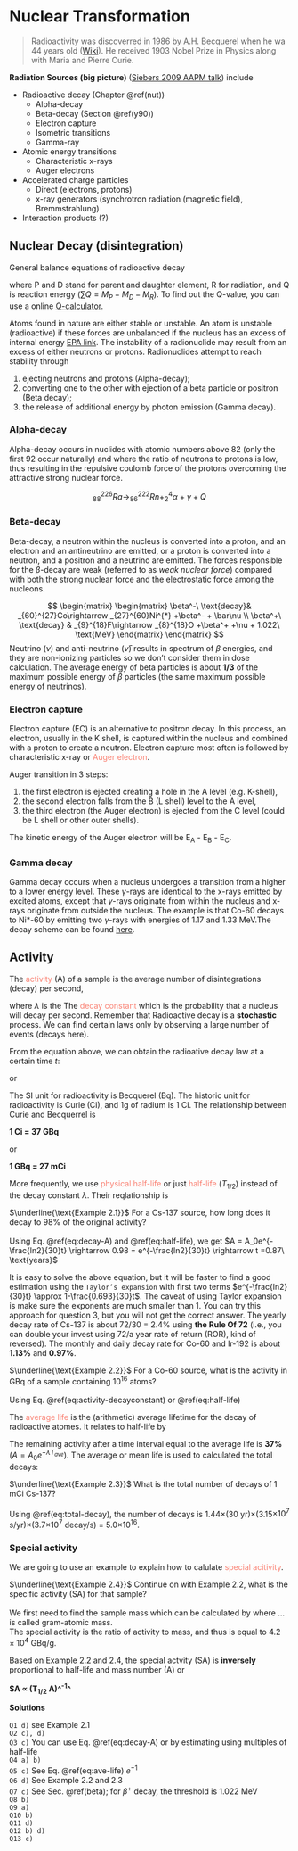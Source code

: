 # Nuclear Transformation {#nut}

> Radioactivity was discoverred in 1986 by A.H. Becquerel when he wa 44 years old ([Wiki](https://en.wikipedia.org/wiki/Henri_Becquerel)). He received 1903 Nobel Prize in Physics along with Maria and Pierre Curie.   

**Radiation Sources (big picture)** ([Siebers 2009 AAPM talk](https://vimeo.com/78875937)) include 

- Radioactive decay (Chapter \@ref(nut))
    + Alpha-decay
    + Beta-decay (Section \@ref(y90))
    + Electron capture
    + Isometric transitions
    + Gamma-ray
- Atomic energy transitions
    + Characteristic x-rays
    + Auger electrons
- Accelerated charge particles
    + Direct (electrons, protons)
    + x-ray generators (synchrotron radiation (magnetic field), Bremmstrahlung)
- Interaction products (?)

## Nuclear Decay (disintegration) {#decays}

General balance equations of radioactive decay

\begin{equation}
 _Z^A P = ^{A-A_R}_{Z-Z_R}D + _{Z_R}^{A_R}R + \sum Q,
 (\#eq:decay-balance)
\end{equation}

where P and D stand for parent and daughter element, R for radiation, and Q is reaction energy ($\sum Q = M_P-M_D-M_R$). To find out the Q-value, you can use a online [Q-calculator](http://www.nndc.bnl.gov/qcalc/).

Atoms found in nature are either stable or unstable. An atom is unstable (radioactive) if these forces are unbalanced if the nucleus has an excess of internal energy [EPA link](http://www.epa.gov/radiation/understand/radiation.html). The instability of a radionuclide  may result from an excess of either neutrons or protons. Radionuclides attempt to reach stability through

1. ejecting neutrons and protons (Alpha-decay);
2. converting one to the other with ejection of a beta particle or positron (Beta decay);
3. the release of additional energy by photon emission (Gamma decay). 

### Alpha-decay {#alpha}

Alpha-decay occurs in nuclides with atomic numbers above 82 (only the first 92 occur naturally) and where the ratio of neutrons to protons is low, thus resulting in the repulsive coulomb force of the protons overcoming the attractive strong nuclear force.

$$
 _{88}^{226}Ra\rightarrow _{86}^{222}Rn +_2^4\alpha +\gamma +Q
$$

### Beta-decay {#beta}

Beta-decay, a neutron within the nucleus is converted into a proton, and an electron and an antineutrino are emitted, or a proton is converted into a neutron, and a positron and a neutrino are emitted. The forces responsible for the $\beta$-decay are weak (referred to as _weak nuclear force_) compared with both the strong nuclear force and the electrostatic force among the nucleons.

$$
\begin{matrix}
\begin{matrix}
    \beta^-\  \text{decay}& _{60}^{27}Co\rightarrow _{27}^{60}Ni^{*} +\beta^- + \bar\nu \\ 
    \beta^+\  \text{decay} & _{9}^{18}F\rightarrow _{8}^{18}O +\beta^+ +\nu + 1.022\ \text{MeV}
  \end{matrix}
\end{matrix}
$$
Neutrino ($\nu$) and anti-neutrino ($\bar \nu$) results in spectrum of $\beta$ energies, and they are non-ionizing particles so we don't consider them in dose calculation. The average energy of beta particles is about **1/3** of the maximum possible energy of $\beta$ particles (the same maximum possible energy of neutrinos).

### Electron capture {#ec}

Electron capture (EC) is an alternative to positron decay. In this process, an electron, usually in the K shell, is captured within the nucleus and combined with a proton to create a neutron. Electron capture most often is followed by characteristic x-ray or <font color="Salmon">Auger electron</font>.

Auger transition in 3 steps:

1. the first electron is ejected creating a hole in the A level (e.g. K-shell), 
2. the second electron falls from the B (L shell) level to the A level, 
3. the third electron (the Auger electron) is ejected from the C level (could be L shell or other outer shells). 

The kinetic energy of the Auger electron will be E~A~ - E~B~ - E~C~. 

### Gamma decay {#gamma}

Gamma decay occurs when a nucleus undergoes a transition from a higher to a lower energy level. These $\gamma$-rays are identical to the x-rays emitted by excited atoms, except that $\gamma$-rays originate from within the nucleus and x-rays originate from outside the nucleus. The example is that Co-60 decays to Ni*-60 by emitting two $\gamma$-rays with energies of 1.17 and 1.33 MeV.The decay scheme can be found [here](http://atom.kaeri.re.kr:8080/gamrays.html).

## Activity {#activity}

The <font color="Salmon">activity</font> (A) of a sample is the average number of disintegrations (decay) per second,

\begin{equation}
    A = \frac{\Delta N}{\Delta t} = \lambda N,
    (\#eq:activity-decayconstant)
\end{equation}

where $\lambda$ is the The <font color="Salmon">decay constant</font> which is the probability that a nucleus will decay per second. Remember that Radioactive decay is a **stochastic** process. We can find certain laws only by observing a large number of events (decays here).

From the equation above, we can obtain the radioative decay law at a certain time $t$:

\begin{equation}
    N = N_0 e^{-\lambda t},
    (\#eq:decay-N)
\end{equation}

or 
\begin{equation}
    A = A_0 e^{-\lambda t}. 
    (\#eq:decay-A)
\end{equation}

The SI unit for radioactivity is Becquerel (Bq). The historic unit for radioactivity is Curie (Ci), and 1g of radium is 1 Ci. The relationship between Curie and Becquerrel is  

<div align="center">
  <b>1 Ci = 37 GBq</b>
</div>

or 

<div align="center">
  <b>1 GBq = 27 mCi</b>
</div>

More frequently, we use <font color="Salmon">physical half-life</font> or just <font color="Salmon">half-life</font> ($T_{1/2}$) instead of the decay constant $\lambda$. Their reqlationship is  

\begin{equation}
    T_{1/2} = \frac{\ln 2}{\lambda}.
    (\#eq:half-life)
\end{equation}

<p class="FOO"> $\underline{\text{Example 2.1}}$ For a Cs-137 source, how long does it decay to 98% of the original activity? <br><br> Using Eq. \@ref(eq:decay-A) and \@ref(eq:half-life), we get
$A = A_0e^{-\frac{ln2}{30}t} \rightarrow 0.98 = e^{-\frac{ln2}{30}t} \rightarrow t =0.87\ \text{years}$</p>

It is easy to solve the above equation, but it will be faster to find a good estimation using the `Taylor’s expansion` with first two terms $e^{-\frac{ln2}{30}t} \approx  1-\frac{0.693}{30}t$. The caveat of using Taylor expansion is make sure the exponents are much smaller than 1. You can try this approach for question 3, but you will not get the correct answer. The yearly decay rate of Cs-137 is about 72/30 = 2.4% using **the Rule Of 72** (i.e., you can double your invest using 72/a year rate of return (ROR), kind of reversed). The monthly and daily decay rate for Co-60 and Ir-192 is about **1.13%** and **0.97%**.

<p class='question'> $\underline{\text{Example 2.2}}$ For a Co-60 source, what is the activity in GBq of a sample containing 10^16^ atoms? <br><br> Using Eq. \@ref(eq:activity-decayconstant) or \@ref(eq:half-life)
\begin{aligned}
A &= \lambda N = \frac{ln2}{T_{1/2}} N \\
    &= \frac{0.693}{(5.3\ yr) \times (365 \times 86,400\ s/yr)} \times 10^{16} atoms \\
    &= 4.1 \times 10^7 atoms/s \\
    &= 0.041\text{ GBq}
\end{aligned}
</p>

The <font color="Salmon">average life</font> is the (arithmetic) average lifetime for the decay of radioactive atomes. It relates to half-life by 
\begin{equation}
    T_{ave} \equiv \frac{1}{\lambda} = 1.44T_{1/2}.
    (\#eq:ave-life)
\end{equation}

The remaining activity after a time interval equal to the average life is **37%** ($A = A_0 e^{-\lambda T_{ave}}$). The average or mean life is used to calculated the total decays:

\begin{equation}
    \text{Total num. of decays} = T_{ave}\times A = 1.44T_{1/2}\times A.
    (\#eq:total-decay)
\end{equation}

<p class='warning'> $\underline{\text{Example 2.3}}$ What is the total number of decays of 1 mCi Cs-137?<br><br> Using \@ref(eq:total-decay), the number of decays is 1.44$\times$(30 yr)$\times$(3.15$\times 10^7$ s/yr)$\times$(3.7$\times10^7$ decay/s) = 5.0$\times 10^{16}$.</p>

### Special activity {#sa}

We are going to use an example to explain how to calulate <font color="Salmon">special acitivity</font>. 

<p class='FOO'> $\underline{\text{Example 2.4}}$ Continue on with Example 2.2, what is the specific activity (SA) for that sample? <br><br> We first need to find the sample mass which can be calculated by
\begin{aligned}
\text{mass} &= \frac{(10^{16}\ atoms) \times (59.9338\ g/...)}{6.023\times 10^{23}atoms/...} \\
    &= 9.95\times 10^{-7}\text{ g}
\end{aligned}
where ... is called gram-atomic mass. <br> The special activity is the ratio of activity to mass, and thus is equal to $4.2 \times 10^4$ GBq/g. </p>

Based on Example 2.2 and 2.4, the special actvity (SA) is **inversely** proportional to half-life and mass number (A) or 

<div align="center">
  <b>SA $\propto$ (T~1/2~ A)^^-1^^</b>
</div>
  

**Solutions**

`Q1 d)` see Example 2.1  
`Q2 c), d)`   
`Q3 c)` You can use Eq. \@ref(eq:decay-A) or by estimating using multiples of half-life    
`Q4 a) b)`    
`Q5 c)` See Eq. \@ref(eq:ave-life) $e^{-1}$   
`Q6 d)` See Example 2.2 and 2.3  
`Q7 c)` See Sec. \@ref(beta); for $\beta^+$ decay, the threshold is 1.022 MeV  
`Q8 b)`  
`Q9 a)`   
`Q10 b)`    
`Q11 d)`    
`Q12 b) d)`     
`Q13 c)`    

[^becq]:
A good read from Wikipedia (https://en.wikipedia.org/wiki/Henri_Becquerel).


